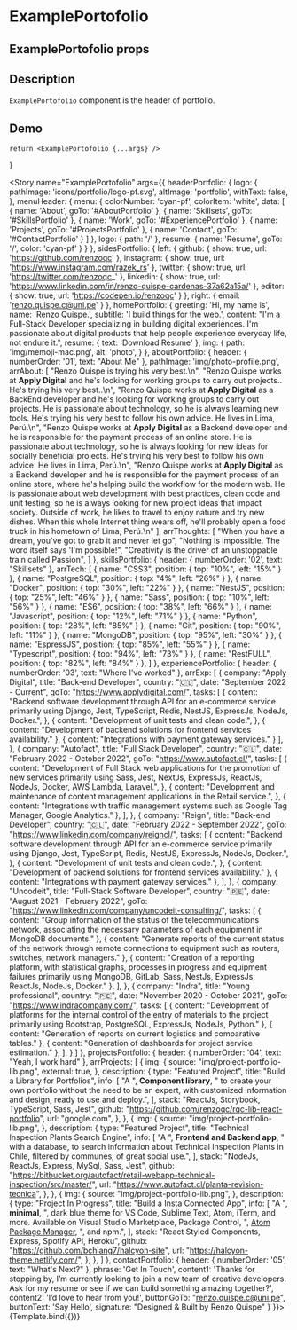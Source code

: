 
<Meta title="ExamplePortofolio" component={ExamplePortofolio} />

# ExamplePortofolio

## ExamplePortofolio props
<ArgsTable of={ExamplePortofolio} />

## Description

`ExamplePortofolio` component is the header of portfolio.

## Demo

    return <ExamplePortofolio {...args} />
}

<Story name="ExamplePortofolio" args={{
    headerPortfolio: {
        logo: {
            pathImage: 'icons/portfolio/logo-pf.svg',
            altImage: 'portfolio',
            withText: false,
        },
        menuHeader: {
            menu: {
                colorNumber: 'cyan-pf',
                colorItem: 'white',
                data: [
                    {
                        name: 'About',
                        goTo: '#AboutPortfolio'
                    },
                    {
                        name: 'Skillsets',
                        goTo: '#SkillsPortfolio'
                    },
                    {
                        name: 'Work',
                        goTo: '#ExperiencePortfolio'
                    },
                    {
                        name: 'Projects',
                        goTo: '#ProjectsPortfolio'
                    },
                    {
                        name: 'Contact',
                        goTo: '#ContactPortfolio'
                    }
                ]
            },
            logo: {
                path: '/'
            },
            resume: {
                name: 'Resume',
                goTo: '/',
                color: 'cyan-pf'
            }
        }
    },
    sidesPortfolio: {
        left: {
            github: {
                show: true,
                url: 'https://github.com/renzoqc'
            },
            instagram: {
                show: true,
                url: 'https://www.instagram.com/razek_rs'
            },
            twitter: {
                show: true,
                url: 'https://twitter.com/renzoqc_'
            },
            linkedin: {
                show: true,
                url: 'https://www.linkedin.com/in/renzo-quispe-cardenas-37a62a15a/'
            },
            editor: {
                show: true,
                url: 'https://codepen.io/renzoqc'
            }
        },
        right: {
            email: 'renzo.quispe.c@uni.pe'
        }
    },
    homePortfolio: {
        greeting: 'Hi, my name is',
        name: 'Renzo Quispe.',
        subtitle: 'I build things for the web.',
        content: "I'm a Full-Stack Developer specializing in building digital experiences. I'm passionate about digital products that help people experience everyday life, not endure it.",
        resume: {
            text: 'Download Resume'
        },
        img: {
            path: 'img/memoji-mac.png',
            alt: 'photo',
        }
    },
    aboutPortfolio: {
        header: {
            numberOrder: '01',
            text: "About Me"
        },
        pathImage: 'img/photo-profile.png',
        arrAbout: [
            "Renzo Quispe is trying his very best.\n",
            "Renzo Quispe works at <strong>Apply Digital</strong> and he's looking for working groups to carry out projects.. He's trying his very best..\n",
            "Renzo Quispe works at <strong>Apply Digital</strong> as a BackEnd developer and he's looking for working groups to carry out projects. He is passionate about technology, so he is always learning new tools. He's trying his very best to follow his own advice. He lives in Lima, Perú.\n",
            "Renzo Quispe works at <strong>Apply Digital</strong> as a Backend developer and he is responsible for the payment process of an online store. He is passionate about technology, so he is always looking for new ideas for socially beneficial projects. He's trying his very best to follow his own advice. He lives in Lima, Perú.\n",
            "Renzo Quispe works at <strong>Apply Digital</strong> as a Backend developer and he is responsible for the payment process of an online store, where he's helping build the workflow for the modern web. He is passionate about web development with best practices, clean code and unit testing, so he is always looking for new project ideas that impact society. Outside of work, he likes to travel to enjoy nature and try new dishes. When this whole Internet thing wears off, he'll probably open a food truck in his hometown of Lima, Perú.\n"
        ],
        arrThoughts: [
            "When you have a dream, you've got to grab it and never let go",
            "Nothing is impossible. The word itself says 'I'm possible!",
            "Creativity is the driver of an unstoppable train called Passion",
        ]
    },
    skillsPortfolio: {
        header: {
            numberOrder: '02',
            text: "Skillsets"
        },
        arrTech: [
            { name: "CSS3", position: { top: "10%", left: "15%" } },
            { name: "PostgreSQL", position: { top: "4%", left: "26%" } },
            { name: "Docker", position: { top: "30%", left: "22%" } },
            { name: "NestJS", position: { top: "25%", left: "46%" } },
            { name: "Sass", position: { top: "10%", left: "56%" } },
            { name: "ES6", position: { top: "38%", left: "66%" } },
            { name: "Javascript", position: { top: "12%", left: "71%" } },
            { name: "Python", position: { top: "28%", left: "85%" } },
            { name: "Git", position: { top: "90%", left: "11%" } },
            { name: "MongoDB", position: { top: "95%", left: "30%" } },
            { name: "EspressJS", position: { top: "85%", left: "55%" } },
            { name: "Typescript", position: { top: "94%", left: "73%" } },
            { name: "RestFULL", position: { top: "82%", left: "84%" } },
        ]
    },
    experiencePortfolio: {
        header: {
            numberOrder: '03',
            text: "Where I've worked"
        },
        arrExp: [
            {
                company: "Apply Digital",
                title: "Back-end Developer",
                country: "🇨🇱",
                date: "September 2022 - Current",
                goTo: "https://www.applydigital.com/",
                tasks: [
                    {
                        content: "Backend software development through API for an e-commerce service primarily using Django, Jest, TypeScript, Redis, NestJS, ExpressJs, NodeJs, Docker.",
                    },
                    {
                        content: "Development of unit tests and clean code.",
                    },
                    {
                        content: "Development of backend solutions for frontend services availability."
                    },
                    {
                        content: "Integrations with payment gateway services."
                    }
                ],
            },
            {
                company: "Autofact",
                title: "Full Stack Developer",
                country: "🇨🇱",
                date: "February 2022 - October 2022",
                goTo: "https://www.autofact.cl/",
                tasks: [
                    {
                        content: "Development of Full Stack web applications for the promotion of new services primarily using Sass, Jest, NextJs, ExpressJs, ReactJs, NodeJs, Docker, AWS Lambda, Laravel.",
                    },
                    {
                        content: "Development and maintenance of content management applications in the Retail service.",
                    },
                    {
                        content: "Integrations with traffic management systems such as Google Tag Manager, Google Analytics."
                    },
                ],
            },
            {
                company: "Reign",
                title: "Back-end Developer",
                country: "🇨🇱",
                date: "February 2022 - September 2022",
                goTo: "https://www.linkedin.com/company/reigncl/",
                tasks: [
                    {
                        content: "Backend software development through API for an e-commerce service primarily using Django, Jest, TypeScript, Redis, NestJS, ExpressJs, NodeJs, Docker.",
                    },
                    {
                        content: "Development of unit tests and clean code.",
                    },
                    {
                        content: "Development of backend solutions for frontend services availability."
                    },
                    {
                        content: "Integrations with payment gateway services."
                    },
                ],
            },
            {
                company: "Uncodeit",
                title: "Full-Stack Software Developer",
                country: "🇵🇪",
                date: "August 2021 - February 2022",
                goTo: "https://www.linkedin.com/company/uncodeit-consulting/",
                tasks: [
                    {
                        content: "Group information of the status of the telecommunications network, associating the necessary parameters of each equipment in MongoDB documents."
                    },
                    {
                        content: "Generate reports of the current status of the network through remote connections to equipment such as routers, switches, network managers."
                    },
                    {
                        content: "Creation of a reporting platform, with statistical graphs, processes in progress and equipment failures primarily using MongoDB, GitLab, Sass, NestJs, ExpressJs, ReactJs, NodeJs, Docker."
                    },
                ],
            },
            {
                company: "Indra",
                title: "Young professional",
                country: "🇵🇪",
                date: "November 2020 - October 2021",
                goTo: "https://www.indracompany.com/",
                tasks: [
                    {
                        content: "Development of platforms for the internal control of the entry of materials to the project primarily using Bootstrap, PostgreSQL, ExpressJs, NodeJs, Python."
                    },
                    {
                        content: "Generation of reports on current logistics and comparative tables."
                    },
                    {
                        content: "Generation of dashboards for project service estimation."
                    },
                ],
            }
        ]
    },
    projectsPortfolio: {
        header: {
            numberOrder: '04',
            text: "Yeah, I work hard"
        },
        arrProjects: [
            {
                img: {
                    source: "img/project-portfolio-lib.png",
                    external: true,
                },
                description: {
                    type: "Featured Project",
                    title: "Build a Library for Portfolios",
                    info: [
                    "A ",
                    <strong>Component library</strong>,
                    " to create your own portfolio without the need to be an expert, with customized information and design, ready to use and deploy.",
                    ],
                    stack: "ReactJs, Storybook, TypeScript, Sass, Jest",
                    github: "https://github.com/renzoqc/rqc-lib-react-portfolio",
                    url: "google.com",
                },
            },
            {
                img: {
                    source: "img/project-portfolio-lib.png",
                },
                description: {
                    type: "Featured Project",
                    title: "Technical Inspection Plants Search Engine",
                    info: [
                    "A ",
                    <strong>Frontend and Backend app</strong>,
                    " with a database, to search information about Technical Inspection Plants in Chile, filtered by communes, of great social use.",
                    ],
                    stack: "NodeJs, ReactJs, Express, MySql, Sass, Jest",
                    github: "https://bitbucket.org/autofact/retail-webapp-technical-inspection/src/master/",
                    url: "https://www.autofact.cl/planta-revision-tecnica",
                },
            },
            {
                img: {
                    source: "img/project-portfolio-lib.png",
                },
                description: {
                    type: "Project In Progress",
                    title: "Build a Insta Connected App",
                    info: [
                    "A ",
                    <strong>minimal</strong>,
                    ", dark blue theme for VS Code, Sublime Text, Atom, iTerm, and more. Available on Visual Studio Marketplace, Package Control, ",
                    <a href="#">Atom Package Manager</a>,
                    ", and npm.",
                    ],
                    stack: "React Styled Components, Express, Spotify API, Heroku",
                    github: "https://github.com/bchiang7/halcyon-site",
                    url: "https://halcyon-theme.netlify.com/",
                },
            },
        ]
    },
    contactPortfolio: {
        header: {
            numberOrder: '05',
            text: "What's Next?"
        },
        phrase: 'Get In Touch',
        content1: 'Thanks for stopping by, I’m currently looking to join a new team of creative developers. Ask for my resume or see if we can build something amazing together?',
        content2: 'I’d love to hear from you!',
        buttonGoTo: "renzo.quispe.c@uni.pe",
        buttonText: 'Say Hello',
        signature: "Designed & Built by Renzo Quispe"
    }
}}>
{Template.bind({})}
</Story>

